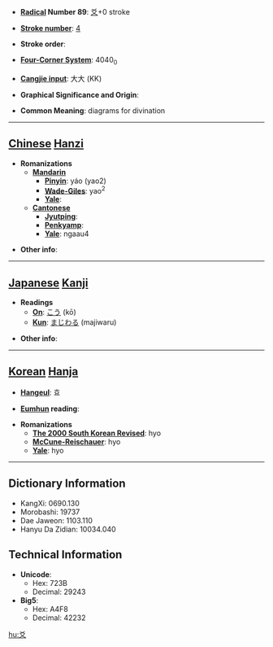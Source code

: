* '''[[Wiktionary:Chinese radical index| Radical]] Number 89''': [[Wiktionary:Chinese radical index 爻|爻]]+0 stroke

* '''[[Wiktionary:Chinese total strokes index|Stroke number]]''': [[Wiktionary:Chinese total strokes index 4|4]]

* '''Stroke order''': 

* '''[[Wiktionary:Chinese four corner index|Four-Corner System]]''': 4040<sub>0</sub>

* '''[[Wiktionary:Chinese Cangjie index|Cangjie input]]''': 大大 (KK)

* '''Graphical Significance and Origin''': 

* '''Common Meaning''': diagrams for divination

----

== [[Chinese]] [[Hanzi]] ==

* '''Romanizations'''
** '''[[Mandarin]]'''
*** '''[[Pinyin]]''': yáo (yao2)
*** '''[[Wade-Giles]]''': yao<sup>2</sup>
*** '''[[Yale]]''': 
** '''[[Cantonese]]'''
*** '''[[Jyutping]]''':
*** '''[[Penkyamp]]''': 
*** '''[[Yale]]''': ngaau4

* '''Other info''': 

----

== [[Japanese]] [[Kanji]] ==

* '''Readings'''
** '''[[On]]''': [[こう]] (kō)
** '''[[Kun]]''': [[まじわる]] (majiwaru)

* '''Other info''':  

----

== [[Korean]] [[Hanja]] ==

* '''[[Hangeul]]''': 효

* '''[[Eumhun]] reading''': 

* '''Romanizations'''
** '''[[The 2000 South Korean Revised Romanization|The 2000 South Korean Revised]]''': hyo
** '''[[McCune-Reischauer]]''': hyo
** '''[[Yale]]''': hyo

----

== Dictionary Information ==

* KangXi: 0690.130
* Morobashi: 19737
* Dae Jaweon: 1103.110
* Hanyu Da Zidian: 10034.040

== Technical Information ==

* '''Unicode''':
** Hex: 723B
** Decimal: 29243
* '''Big5''':
** Hex: A4F8
** Decimal: 42232

[[hu:爻]]